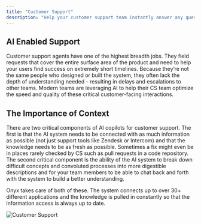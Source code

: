 ```yaml
---
title: "Customer Support"
description: "Help your customer support team instantly answer any question across your entire product."
---
```


## AI Enabled Support

Customer support agents have one of the highest breadth jobs. They field requests that cover the entire surface area of the product and need to help
your users find success on extremely short timelines. Because they’re not the same people who designed or built the system, they often lack the depth
of understanding needed - resulting in delays and escalations to other teams. Modern teams are leveraging AI to help their CS team optimize the speed
and quality of these critical customer-facing interactions.

## The Importance of Context

There are two critical components of AI copilots for customer support. The first is that the AI system needs to be connected with as much information
as possible (not just support tools like Zendesk or Intercom) and that the knowledge needs to be as fresh as possible. Sometimes a fix might even be
in places rarely checked by CS such as pull requests in a code repository. The second critical component is the ability of the AI system to break
down difficult concepts and convoluted processes into more digestible descriptions and for your team members to be able to chat back and forth with
the system to build a better understanding.

Onyx takes care of both of these. The system connects up to over 30+ different applications and the knowledge is pulled in constantly so that the
information access is always up to date.

![Customer Support](/assets/images/more/use_cases/CustomerSupport.png)

